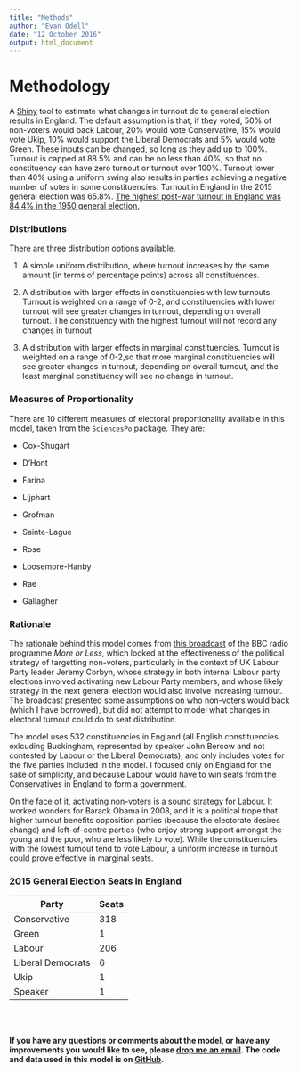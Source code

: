 ```yaml
---
title: "Methods"
author: "Evan Odell"
date: "12 October 2016"
output: html_document
---
```


# Methodology

A [Shiny](http://shiny.rstudio.com/) tool to estimate what changes in turnout do to general election results in England. The default assumption is that, if they voted, 50% of non-voters would back Labour, 20% would vote Conservative, 15% would vote Ukip, 10% would support the Liberal Democrats and 5% would vote Green. These inputs can be changed, so long as they add up to 100%. Turnout is capped at 88.5% and can be no less than 40%, so that no constituency can have zero turnout or turnout over 100%. Turnout lower than 40% using a uniform swing also results in parties achieving a negative number of votes in some constituencies. Turnout in England in the 2015 general election was 65.8%. [The highest post-war turnout in England was 84.4% in the 1950 general election.](http://www.ukpolitical.info/Turnout45.htm)


### Distributions

There are three distribution options available. 

1. A simple uniform distribution, where turnout increases by the same amount (in terms of percentage points) across all constituences.

2. A distribution with larger effects in constituencies with low turnouts. Turnout is weighted on a range of 0-2, and constituencies with lower turnout will see greater changes in turnout, depending on overall turnout. The constituency with the highest turnout will not record any changes in turnout

3. A distribution with larger effects in marginal constituencies. Turnout is weighted on a range of 0-2,so that more marginal constituencies will see greater changes in turnout, depending on overall turnout, and the least marginal constituency will see no change in turnout.


### Measures of Proportionality 

There are 10 different measures of electoral proportionality available in this model, taken from the `SciencesPo` package. They are:

* Cox-Shugart

* D'Hont

* Farina

* Lijphart

* Grofman

* Sainte-Lague

* Rose

* Loosemore-Hanby

* Rae

* Gallagher

### Rationale

The rationale behind this model comes from [this broadcast](http://www.bbc.co.uk/programmes/b06950lm/broadcasts) of the BBC radio programme *More or Less*, which looked at the effectiveness of the political strategy of targetting non-voters, particularly in the context of UK Labour Party leader Jeremy Corbyn, whose strategy in both internal Labour party elections involved activating new Labour Party members, and whose likely strategy in the next general election would also involve increasing turnout. The broadcast presented some assumptions on who non-voters would back (which I have borrowed), but did not attempt to model what changes in electoral turnout could do to seat distribution.

The model uses 532 constituencies in England (all English constituencies exlcuding Buckingham, represented by speaker John Bercow and not contested by Labour or the Liberal Democrats), and only includes votes for the five parties included in the model. I focused only on England for the sake of simplicity, and because Labour would have to win seats from the Conservatives in England to form a government.

On the face of it, activating non-voters is a sound strategy for Labour. It worked wonders for Barack Obama in 2008, and it is a political trope that higher turnout benefits opposition parties (because the electorate desires change) and left-of-centre parties (who enjoy strong support amongst the young and the poor, who are less likely to vote). While the constituencies with the lowest turnout tend to vote Labour, a uniform increase in turnout could prove effective in marginal seats. 

### 2015 General Election Seats in England

Party  | Seats
------------- | -------------
Conservative  | 318
Green  | 1
Labour | 206
Liberal Democrats | 6
Ukip | 1
Speaker | 1

<br><br>

**If you have any questions or comments about the model, or have any improvements you would like to see, please [drop me an email](mailto:evanodell91@gmail.com). The code and data used in this model is on <a href="https://github.com/EvanOdell/England-TurnOut" target="_blank">GitHub</a>.**


